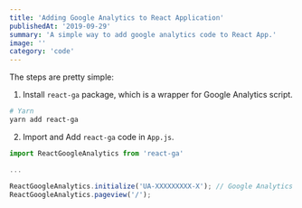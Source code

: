 ```yaml
---
title: 'Adding Google Analytics to React Application'
publishedAt: '2019-09-29'
summary: 'A simple way to add google analytics code to React App.'
image: ''
category: 'code'
---
```


The steps are pretty simple:

1. Install `react-ga` package, which is a wrapper for Google Analytics script.


```bash
# Yarn 
yarn add react-ga
```

2. Import and Add `react-ga` code in `App.js`.


```JavaScript
import ReactGoogleAnalytics from 'react-ga'

...

ReactGoogleAnalytics.initialize('UA-XXXXXXXXX-X'); // Google Analytics ID
ReactGoogleAnalytics.pageview('/');
```
